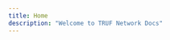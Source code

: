 ```yaml
---
title: Home
description: "Welcome to TRUF Network Docs"
---
```


<CardGroup cols={2}>
	<Card
		title="Github"
		icon="github"
		href="https://github.com/truf-network/"
	></Card>
	<Card
		title="TSN Go SDK"
		icon="golang"
		href="https://github.com/truflation/tsn-sdk"
	></Card>
	<Card
		title="TSN TypeScript/JavaScript SDK"
		icon="square-js"
		href="https://github.com/truflation/tsn-sdk-js"
	></Card>
	<Card
		title="Discussions"
		icon="comments"
		iconType="solid"
		href="https://github.com/orgs/truf-network/discussions"
	></Card>
    <Card
        title="Consumer"
        icon="user"
        iconType="solid"
        href="/about-truf-network"
    ></Card>
    <Card
        title="Node Operator"
        icon="server"
        iconType="solid"
        href="/node-operator-guide"
    ></Card>
    <Card
        title="Developer"
        icon="code"
        iconType="solid"
        href="/developer-guide"
    ></Card>
    <Card
        title="Bounty"
        icon="coins"
        iconType="solid"
        href="/bounties-overview"
    ></Card>
</CardGroup>
